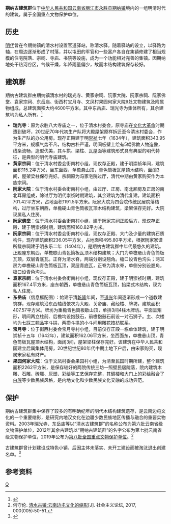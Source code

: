 {{coord|26|23|58|N|100|39|06|E|region:CN_type:landmark|display=title}}
{{文物保护单位
| 级别 = 全国
| 图片 = [[File:清水东岳庙.jpg|280px]]
| 名称 = 期纳古建筑群
| 编号 = 8-0443-3-246
| 分类 = 古建筑
| 时代 = [[明朝|明]][[清朝|清]]
| 所在 = [[云南省|云南省]][[丽江市|丽江市]][[永胜县|永胜县]]
| 登录 = 2019年
| Cat = 云南全国重点文物保护单位
|备注 = {{maplink|frame=yes|plain=yes|type=point|frame-lat=26.399444|frame-long=100.651667|zoom=9|coord={{coord|26.399444|100.651667}}}}
}}
'''期纳古建筑群'''位于[[中华人民共和国|中华人民共和国]][[云南省|云南省]][[丽江市|丽江市]][[永胜县|永胜县]][[期纳镇|期纳镇]]境内的一组明清时代的建筑，属于全国重点文物保护单位。
==历史==
[[明代|明代]]曾在今期纳镇的清水村设置官道驿站，称清水驿。随着驿站的设立，以驿路为轴，在周边逐渐形成了村落，并以屯田的军官和一些富户各自在集镇修建了相当规模的住宅院落、宗祠、寺庙、书院等设施，成为一个功能相对完善的集镇。因期纳地处干热河谷区，气候干燥，年降雨量偏少，故而木结构建筑保存较好。
==建筑群==
期纳古建筑群由期纳镇清水村的瑞光寺、黄家宗祠、阮家大院、阮家宗祠、阮家佛堂、袁家宗祠、东岳庙、街西村宝月寺、文凤村果园何家大院9处文物建筑及附属物组成，总建筑面积大约4600平方米。其中东岳庙、瑞光寺为集体所有，其余建筑均为私人所有。<ref>{{cite news |author1=蔡平波 |title=期纳古建筑群 |url=http://www.ljrbw.com/pc/concent/201910/27/c47489.html |accessdate=2021-02-17 |work=《丽江日报》 |agency=丽江日报社 |date=2019年10月27日}}</ref>

*'''瑞光寺'''：原为永胜八大寺庙之一，位于清水村委会，原寺庙在[[文化大革命|文化大革命]]时期遭到破坏，20世纪70年代初生产队将大殿屋架原样拆迁至今清水村委会，作为生产队的办公用房。现存正殿建于明[[崇祯|崇祯]]七年（1634年），建筑面积343.95平方米，规模气势不凡，结构古朴严谨，明间板壁上绘有5幅佛教人物造像，线条流畅，造型优美，其斗拱、梁柱、瓦屋面等建筑形式具有典型的明代特征，是典型的明代寺庙建筑。
*'''黄家宗祠'''：位于清水村委会街南村小组，现仅存正殿，建于明崇祯年间，建筑面积115.2平方米，坐东面西，单檐悬山顶，青色筒板瓦屋顶木结构，面阔3间，屋架梁柱保存完好。宗祠原为冯家宅院过厅，清代中期由黄家购买作为本族宗祠。
*'''阮家大院'''：位于清水村委会街南村小组，由过厅、正房、南北厢房及正房的南北耳房组成，除过厅为明代崇祯时期建筑，其余建筑为清代复建。建筑面积701.42平方米，占地面积1191.5平方米。阮家大院为四合院传统民居院落结构，过厅坐东朝西，单檐硬山青色筒板瓦顶木结构建筑，梁架保存完好。大院现属私人住房。
*'''阮家佛堂'''：位于清水村委会街南村小组，建于阮家宗祠正殿后方，现仅存正殿，建于明崇祯时期，建筑面积160.82平方米。
*'''阮家宗祠'''：位于清水村委会街南村小组，现仅存正殿、大门及少量的建筑石质构件，现存建筑面积236.05平方米，占地面积495.80平方米，根据阮家家谱所载宗祠建于明永乐二年（1404年），是期纳古建筑群中年代最悠久的建筑。正殿座东朝西，单檐歇山青色筒板瓦顶木结构建筑；大门为单檐悬山青色筒板瓦顶，双层青底瓦。正脊为清水脊，两端分别设翘角。檐口设青色沟头；两耳房为单檐硬山青色筒板瓦顶，双层青底瓦，正脊为清水脊，单侧分别设翘角，檐口设青色沟头。
*'''袁家宗祠'''：位于清水村委会街南村小组，现仅存正殿，建于明崇祯时期，建筑面积167.4平方米，座东朝西，单檐悬山青色筒板瓦顶，抬梁式木结构，现为私人住房。
*'''东岳庙'''（信息框配图）：始建于清[[乾隆|乾隆]]年间，至[[道光|道光]]年间逐渐形成一个道教建筑群，现存建筑沿东西轴线依次为大殿、关帝庙、藏经楼、牌坊，建筑面积407.57平方米。牌坊为重檐青色筒板歇山顶，单排3间4柱木牌坊。平面呈矩形，明间两立柱前、后檐均设抱鼓石，前檐抱鼓石前设一对石狮子。主、次楼均为七踩三翘品字斗拱，两攒斗拱的小斗间用雕花拽枋联系。
*'''宝月寺'''：位于街西村委会宝月寺村小组，目前仅存正殿一栋单体建筑，建于明崇祯十五年（1642年），建筑面积162.06平方米，坐西面东，单檐悬山顶，青色筒板瓦屋顶木结构，面阔3间，屋架梁柱保存完好。该建筑在中华人民共和国建立后属集体用房，20世纪世纪80年代中期土地下户后，由宋家购买，现属宋家私有财产。
*'''果园何家大院'''：位于文凤村委会果园村小组，为清至民国时期所建，整个建筑面积2262平方米，是保存较好的两院传统三坊一照壁民居院落，院内建筑木雕、石雕、砖雕、灰塑、彩绘等工艺保存完整，其碉楼和大门上的彩绘融合了[[白族|白族]]等少数民族风格，是内地文化和少数民族文化交融的成功典范。
==保护==
期纳古建筑群集中保存了较多的有明确纪年的明代木结构建筑遗存，是云南边屯文化的一个重要缩影，是研究内地汉文化在边疆少数民族地区传播与融合的重要实物资料。2003年瑞光寺、东岳庙等以“清水古建筑群”的名称公布为第六批云南省级文物保护单位，2012年其余古建筑以“期纳古建筑群”的名字公布为第七批云南省级文物保护单位，2019年公布为[[第八批全国重点文物保护单位|第八批全国重点文物保护单位]]。<ref>何守伦. [https://www.ixueshu.com/document/be6c862ae782c1413ad4071aad693e3d318947a18e7f9386.html 清水古镇:云南边屯文化的缩影][J]. 社会主义论坛, 2017, 000(005):50-51.
</ref>

古建筑群曾计划建设成特色小镇，后因主体未落实、未开工建设而被淘汰退出创建名单。<ref>{{cite web |title=永胜清水古镇被淘汰出特色小镇创建名单并收回千万启动资金 |url=https://www.sohu.com/a/277141852_216434 |website=搜狐 |accessdate=2021-02-17}}</ref>
==参考资料==
{{reflist}}
{{云南全国重点文物保护单位}}
[[Category:永胜县|Q]]